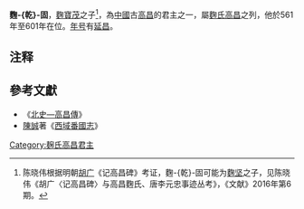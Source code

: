 {{noteTA
|1=zh-hans:乾; zh-hant:乾;
}}
'''麴-{乾}-固'''，[[麴寶茂|麴寶茂]]之子<ref>陈晓伟根据明朝[[胡广_(明朝)|胡广]]《记高昌碑》考证，麴-{乾}-固可能为[[麴坚|麴坚]]之子，见陈晓伟《胡广〈记高昌碑〉与高昌麴氏、唐李元忠事迹丛考》，《文献》2016年第6期。</ref>，為[[中國|中國]]古[[高昌|高昌]]的君主之一，屬[[麴氏高昌|麴氏高昌]]之列，他於561年至601年在位。[[年号|年号]]有[[延昌_(高昌)|延昌]]。

==注释==
{{reflist}}

==參考文獻==
*《[[s:北史/卷097|北史—高昌傳]]》
*[[陳誠|陳誠]]著《[[西域番國志|西域番國志]]》

{{start box}}
{{s-before|[[麴寶茂|麴寶茂]]}}
{{s-title|[[中國|中國]][[高昌|高昌國]][[君主|君主]]|561年—601年}}
{{s-after|[[麴伯雅|麴伯雅]]}}
{{end box}}

{{君王小作品}}

[[Category:麹氏高昌君主|Category:麹氏高昌君主]]